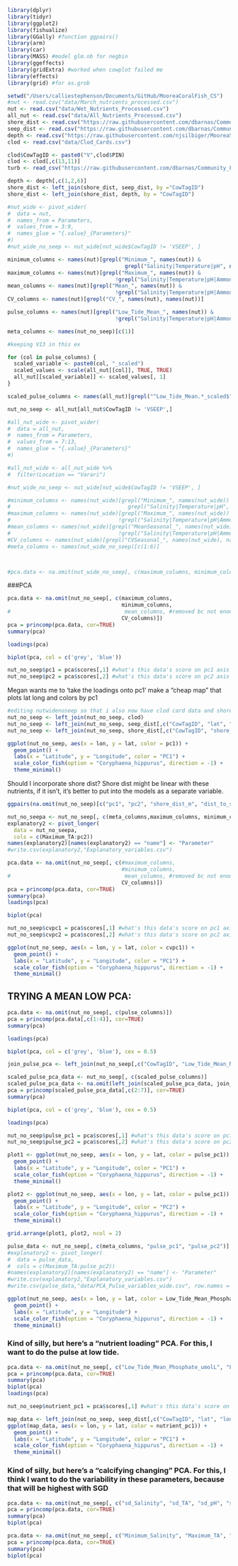 
```r
library(dplyr)
library(tidyr)
library(ggplot2)
library(fishualize)
library(GGally) #function ggpairs()
library(arm)
library(car)
library(MASS) #model glm.nb for negbin
library(ggeffects)
library(gridExtra) #worked when cowplot failed me
library(effects)
library(grid) #for as.grob
```

```r
setwd("/Users/calliestephenson/Documents/GitHub/MooreaCoralFish_CS")
#nut <- read.csv("data/March_nutrients_processed.csv")
nut <- read.csv("data/Wet_Nutrients_Processed.csv")
all_nut <- read.csv("data/All_Nutrients_Processed.csv")
shore_dist <- read.csv("https://raw.githubusercontent.com/dbarnas/Community_Functional_Diversity/main/Data/Shore_distance.csv") #using Danielle's
seep_dist <- read.csv("https://raw.githubusercontent.com/dbarnas/Community_Functional_Diversity/main/Data/Plate_Distance_to_Seep.csv")
depth <- read.csv("https://raw.githubusercontent.com/njsilbiger/MooreaSGD_site-selection/main/Data/Adj_Sandwich_Depth.csv")
clod <- read.csv("data/Clod_Cards.csv")
```


```r
clod$CowTagID <- paste0("V",clod$PIN)
clod <- clod[,c(13,11)]
turb <- read_csv("https://raw.githubusercontent.com/dbarnas/Community_Functional_Diversity/main/Data/Biogeochem/August2021/Turb_NC.csv")

depth <- depth[,c(1,2,6)]
shore_dist <- left_join(shore_dist, seep_dist, by ="CowTagID")
shore_dist <- left_join(shore_dist, depth, by = "CowTagID")

#nut_wide <- pivot_wider(
#  data = nut,
#  names_from = Parameters,
#  values_from = 3:9,
#  names_glue = "{.value}_{Parameters}"
#)
#nut_wide_no_seep <- nut_wide[nut_wide$CowTagID != 'VSEEP', ]

minimum_columns <- names(nut)[grepl("Minimum_", names(nut)) & 
                                     grepl("Salinity|Temperature|pH", names(nut))]
maximum_columns <- names(nut)[grepl("Maximum_", names(nut)) & 
                                  !grepl("Salinity|Temperature|pH|Ammonia_umol",names(nut))]
mean_columns <- names(nut)[grepl("Mean_", names(nut)) & 
                                  !grepl("Salinity|Temperature|pH|Ammonia_umol",names(nut))]
CV_columns <- names(nut)[grepl("CV_", names(nut), names(nut))]

pulse_columns <- names(nut)[grepl("Low_Tide_Mean_", names(nut)) & 
                                  !grepl("Salinity|Temperature|pH|Ammonia_umol",names(nut))]

meta_columns <- names(nut_no_seep)[c(1)]

#keeping V13 in this ex
```

```r
for (col in pulse_columns) {
  scaled_variable <- paste0(col, "_scaled")
  scaled_values <- scale(all_nut[[col]], TRUE, TRUE)
  all_nut[[scaled_variable]] <- scaled_values[, 1]
}

scaled_pulse_columns <- names(all_nut)[grepl("^Low_Tide_Mean.*_scaled$", names(all_nut))]
```

```r
nut_no_seep <- all_nut[all_nut$CowTagID != 'VSEEP',]
```

```r
#all_nut_wide <- pivot_wider(
#  data = all_nut,
#  names_from = Parameters,
#  values_from = 7:13,
#  names_glue = "{.value}_{Parameters}"
#)

#all_nut_wide <- all_nut_wide %>% 
#  filter(Location == "Varari")

#nut_wide_no_seep <- nut_wide[nut_wide$CowTagID != 'VSEEP', ]

#minimum_columns <- names(nut_wide)[grepl("Minimum_", names(nut_wide)) & 
#                                     grepl("Salinity|Temperature|pH", names(nut_wide))]
#maximum_columns <- names(nut_wide)[grepl("Maximum_", names(nut_wide)) & 
#                                  !grepl("Salinity|Temperature|pH|Ammonia_umol",names(nut_wide))]
#mean_columns <- names(nut_wide)[grepl("MeanSeasonal_", names(nut_wide)) & 
#                                  !grepl("Salinity|Temperature|pH|Ammonia_umol",names(nut_wide))]
#CV_columns <- names(nut_wide)[grepl("CVSeasonal_", names(nut_wide), names(nut_wide))]
#meta_columns <- names(nut_wide_no_seep)[c(1:6)]



#pca.data <- na.omit(nut_wide_no_seep[, c(maximum_columns, minimum_columns, mean_columns, CV_columns)])
```


###PCA
```r
pca.data <- na.omit(nut_no_seep[, c(maximum_columns, 
                                    minimum_columns,
#                                    mean_columns, #removed bc not enough data for the amount of variables
                                    CV_columns)])
pca = princomp(pca.data, cor=TRUE)
summary(pca)
```
```r
loadings(pca)
```

```r
biplot(pca, col = c('grey', 'blue'))
```

```r
nut_no_seep$pc1 = pca$scores[,1] #what's this data's score on pc1 axis
nut_no_seep$pc2 = pca$scores[,2] #what's this data's score on pc2 axis
```


Megan wants me to 'take the loadings onto pc1'
make a "cheap map" that plots lat long and colors by pc1
```r
#editing nutwidenoseep so that i also now have clod card data and shore dist data as columns
nut_no_seep <- left_join(nut_no_seep, clod) 
nut_no_seep <- left_join(nut_no_seep, seep_dist[,c("CowTagID", "lat", "lon", "dist_to_seep_m")])
nut_no_seep <- left_join(nut_no_seep, shore_dist[,c("CowTagID", "shore_dist_m")])

ggplot(nut_no_seep, aes(x = lon, y = lat, color = pc1)) +
  geom_point() +
  labs(x = "Latitude", y = "Longitude", color = "PC1") +
  scale_color_fish(option = "Coryphaena_hippurus", direction = -1) +
  theme_minimal()
```

Should I incorporate shore dist? Shore dist might be linear with these nutrients, if it isn't, it's better to put into the models as a separate variable.
```r
ggpairs(na.omit(nut_no_seep)[c("pc1", "pc2", "shore_dist_m", "dist_to_seep_m")], progress = FALSE)
```


```r
nut_no_seepa <- nut_no_seep[, c(meta_columns,maximum_columns, minimum_columns, mean_columns, CV_columns,"pc1","pc2","X._loss", "lat","lon","dist_to_seep_m","shore_dist_m")]
explanatory2 <- pivot_longer(
  data = nut_no_seepa,
  cols = c(Maximum_TA:pc2)) 
names(explanatory2)[names(explanatory2) == "name"] <- "Parameter"
#write.csv(explanatory2,"Explanatory_variables.csv")
```

```r
pca.data <- na.omit(nut_no_seep[, c(#maximum_columns, 
                                    #minimum_columns,
#                                    mean_columns, #removed bc not enough data for the amount of variables
                                    CV_columns)])
pca = princomp(pca.data, cor=TRUE)
summary(pca)
loadings(pca)
```

```r
biplot(pca)
```

```r
nut_no_seep$cvpc1 = pca$scores[,1] #what's this data's score on pc1 axis
nut_no_seep$cvpc2 = pca$scores[,2] #what's this data's score on pc2 axis

ggplot(nut_no_seep, aes(x = lon, y = lat, color = cvpc1)) +
  geom_point() +
  labs(x = "Latitude", y = "Longitude", color = "PC1") +
  scale_color_fish(option = "Coryphaena_hippurus", direction = -1) +
  theme_minimal()
```


## TRYING A MEAN LOW PCA:

```r
pca.data <- na.omit(nut_no_seep[, c(pulse_columns)])
pca = princomp(pca.data[,c(1:4)], cor=TRUE)
summary(pca)
```

```r
loadings(pca)
```

```r
biplot(pca, col = c('grey', 'blue'), cex = 0.5)
```

```r
join_pulse_pca <- left_join(nut_no_seep[,c("CowTagID", "Low_Tide_Mean_NN_umolL_scaled")], turb[,c("CowTagID", "N_percent", "C_N")], by = "CowTagID")

scaled_pulse_pca_data <- nut_no_seep[, c(scaled_pulse_columns)]
scaled_pulse_pca_data <- na.omit(left_join(scaled_pulse_pca_data, join_pulse_pca[,c(2:4)], by = "Low_Tide_Mean_NN_umolL_scaled"))
pca = princomp(scaled_pulse_pca_data[,c(2:7)], cor=TRUE)
summary(pca)
```

```r
biplot(pca, col = c('grey', 'blue'), cex = 0.5)
```

```r
loadings(pca)
```



```r
nut_no_seep$pulse_pc1 = pca$scores[,1] #what's this data's score on pc1 axis
nut_no_seep$pulse_pc2 = pca$scores[,2] #what's this data's score on pc2 axis

plot1 <- ggplot(nut_no_seep, aes(x = lon, y = lat, color = pulse_pc1)) +
  geom_point() +
  labs(x = "Latitude", y = "Longitude", color = "PC1") +
  scale_color_fish(option = "Coryphaena_hippurus", direction = -1) +
  theme_minimal()

plot2 <- ggplot(nut_no_seep, aes(x = lon, y = lat, color = pulse_pc1)) +
  geom_point() +
  labs(x = "Latitude", y = "Longitude", color = "PC2") +
  scale_color_fish(option = "Coryphaena_hippurus", direction = -1) +
  theme_minimal()

grid.arrange(plot1, plot2, ncol = 2)
```

```r
pulse_data <- nut_no_seep[, c(meta_columns, "pulse_pc1", "pulse_pc2")]
#explanatory2 <- pivot_longer(
#  data = pulse_data,
#  cols = c(Maximum_TA:pulse_pc2)) 
#names(explanatory2)[names(explanatory2) == "name"] <- "Parameter"
#write.csv(explanatory2,"Explanatory_variables.csv")
#write.csv(pulse_data,"data/PCA_Pulse_variables_wide.csv", row.names = FALSE)
```

```r
ggplot(nut_no_seep, aes(x = lon, y = lat, color = Low_Tide_Mean_Phosphate_umolL)) +
  geom_point() +
  labs(x = "Latitude", y = "Longitude") +
  scale_color_fish(option = "Coryphaena_hippurus", direction = -1) +
  theme_minimal()
```


### Kind of silly, but here's a "nutrient loading" PCA. For this, I want to do the pulse at low tide.
```r
pca.data <- na.omit(nut_no_seep[, c("Low_Tide_Mean_Phosphate_umolL", "Low_Tide_Mean_NN_umolL")])
pca = princomp(pca.data, cor=TRUE)
summary(pca)
biplot(pca)
loadings(pca)
```


```r
nut_no_seep$nutrient_pc1 = pca$scores[,1] #what's this data's score on pc1 axis

map_data <- left_join(nut_no_seep, seep_dist[,c("CowTagID", "lat", "lon")], by = "CowTagID")
ggplot(map_data, aes(x = lon, y = lat, color = nutrient_pc1)) +
  geom_point() +
  labs(x = "Latitude", y = "Longitude", color = "PC1") +
  scale_color_fish(option = "Coryphaena_hippurus", direction = -1) +
  theme_minimal()

```

### Kind of silly, but here's a "calcifying changing" PCA. For this, I think I want to do the variability in these parameters, because that will be highest with SGD

```r
pca.data <- na.omit(nut_no_seep[, c("sd_Salinity", "sd_TA", "sd_pH", "sd_Temperature")])
pca = princomp(pca.data, cor=TRUE)
summary(pca)
biplot(pca)
```

```r
pca.data <- na.omit(nut_no_seep[, c("Minimum_Salinity", "Maximum_TA", "sd_pH", "Minimum_Temperature")])
pca = princomp(pca.data, cor=TRUE)
summary(pca)
biplot(pca)
```

